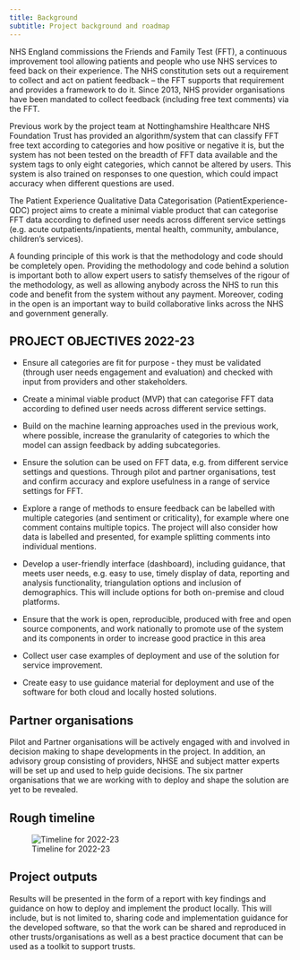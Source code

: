 ```yaml
---
title: Background
subtitle: Project background and roadmap
---
```


NHS England commissions the Friends and Family Test (FFT), a continuous improvement tool allowing patients and people who use NHS services to feed back on their experience. The NHS constitution sets out a requirement to collect and act on patient feedback – the FFT supports that requirement and provides a framework to do it. Since 2013, NHS provider organisations have been mandated to collect feedback (including free text comments) via the FFT. 

Previous work by the project team at Nottinghamshire Healthcare NHS Foundation Trust has provided an algorithm/system that can classify FFT free text according to categories and how positive or negative it is, but the system has not been tested on the breadth of FFT data available and the system tags to only eight categories, which cannot be altered by users. This system is also trained on responses to one question, which could impact accuracy when different questions are used. 

The Patient Experience Qualitative Data Categorisation (PatientExperience-QDC) project aims to create a minimal viable product that can categorise FFT data according to defined user needs across different service settings (e.g. acute outpatients/inpatients, mental health, community, ambulance, children’s services).

A founding principle of this work is that the methodology and code should be completely open. Providing the methodology and code behind a solution is important both to allow expert users to satisfy themselves of the rigour of the methodology, as well as allowing anybody across the NHS to run this code and benefit from the system without any payment. Moreover, coding in the open is an important way to build collaborative links across the NHS and government generally. 

## PROJECT OBJECTIVES 2022-23

- Ensure all categories are fit for purpose - they must be validated (through user needs engagement and evaluation) and checked with input from providers and other stakeholders. 

- Create a minimal viable product (MVP) that can categorise FFT data according to defined user needs across different service settings. 

- Build on the machine learning approaches used in the previous work, where possible, increase the granularity of categories to which the model can assign feedback by adding subcategories.

- Ensure the solution can be used on FFT data, e.g. from different service settings and questions. Through pilot and partner organisations, test and confirm accuracy and explore usefulness in a range of service settings for FFT.

- Explore a range of methods to ensure feedback can be labelled with multiple categories (and sentiment or criticality), for example where one comment contains multiple topics. The project will also consider how data is labelled and presented, for example splitting comments into individual mentions. 

- Develop a user-friendly interface (dashboard), including guidance, that meets user needs, e.g. easy to use, timely display of data, reporting and analysis functionality, triangulation options and inclusion of demographics. This will include options for both on-premise and cloud platforms. 

- Ensure that the work is open, reproducible, produced with free and open source components, and work nationally to promote use of the system and its components in order to increase good practice in this area 

- Collect user case examples of deployment and use of the solution for service improvement.   

- Create easy to use guidance material for deployment and use of the software for both cloud and locally hosted solutions. 

## Partner organisations

Pilot and Partner organisations will be actively engaged with and involved in decision making to shape developments in the project. In addition, an advisory group consisting of providers, NHSE and subject matter experts will be set up and used to help guide decisions. The six partner organisations that we are working with to deploy and shape the solution are yet to be revealed.

## Rough timeline

![Timeline for 2022-23](../images/timeline.png)

## Project outputs

Results will be presented in the form of a report with key findings and guidance on how to deploy and implement the product locally. This will include, but is not limited to, sharing code and implementation guidance for the developed software, so that the work can be shared and reproduced in other trusts/organisations as well as a best practice document that can be used as a toolkit to support trusts.
